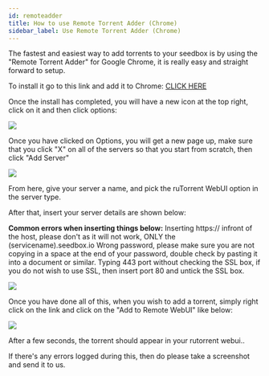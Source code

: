 ```yaml
---
id: remoteadder
title: How to use Remote Torrent Adder (Chrome)
sidebar_label: Use Remote Torrent Adder (Chrome)
---
```

The fastest and easiest way to add torrents to your seedbox is by using the "Remote Torrent Adder" for Google Chrome, it is really easy and straight forward to setup.

To install it go to this link and add it to Chrome: [CLICK HERE](https://www.google.dk/url?sa=t&rct=j&q=&esrc=s&source=web&cd=1&cad=rja&uact=8&ved=0ahUKEwi-sL3TnJ3MAhXBFZoKHVtGDlQQFggaMAA&url=https%3A%2F%2Fchrome.google.com%2Fwebstore%2Fdetail%2Fremote-torrent-adder%2Foabphaconndgibllomdcjbfdghcmenci&usg=AFQjCNH7fAy886AhJhKQ8WWXtZWhYgJmsA&sig2=KgOJctTu46L73x61bB5EHg&bvm=bv.119745492,d.bGs)


Once the install has completed, you will have a new icon at the top right, click on it and then click options:

![](http://i.imgur.com/7cTqxJK.png)

Once you have clicked on Options, you will get a new page up, make sure that you click "X" on all of the servers so that you start from scratch, then click "Add Server"

![](http://i.imgur.com/06iKLNA.png)

From here, give your server a name, and pick the ruTorrent WebUI option in the server type.

After that, insert your server details are shown below:

**Common errors when inserting things below:**
Inserting https:// infront of the host, please don't as it will not work, ONLY the (servicename).seedbox.io
Wrong password, please make sure you are not copying in a space at the end of your password, double check by pasting it into a document or similar.
Typing 443 port without checking the SSL box, if you do not wish to use SSL, then insert port 80 and untick the SSL box.

![](http://i.imgur.com/eSzWcwu.png)


Once you have done all of this, when you wish to add a torrent, simply right click on the link and click on the "Add to Remote WebUI" like below:

![](http://i.imgur.com/zIukIgd.png)

After a few seconds, the torrent should appear in your rutorrent webui..

If there's any errors logged during this, then do please take a screenshot and send it to us.
